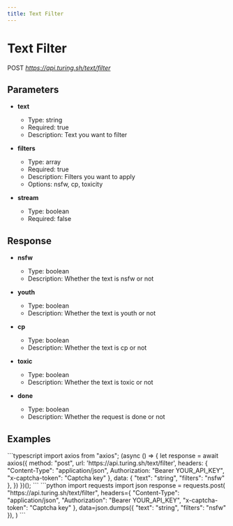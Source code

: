 ```yaml
---
title: Text Filter
---
```


# Text Filter
POST *https://api.turing.sh/text/filter*
## Parameters


- **text**
  - Type: string
  - Required: true
  - Description: Text you want to filter

- **filters**
  - Type: array
  - Required: true
  - Description: Filters you want to apply
  - Options: nsfw, cp, toxicity

- **stream**
  - Type: boolean
  - Required: false

## Response


- **nsfw**
  - Type: boolean
  - Description: Whether the text is nsfw or not

- **youth**
  - Type: boolean
  - Description: Whether the text is youth or not

- **cp**
  - Type: boolean
  - Description: Whether the text is cp or not

- **toxic**
  - Type: boolean
  - Description: Whether the text is toxic or not

- **done**
  - Type: boolean
  - Description: Whether the request is done or not

## Examples

<CodeGroup title="Text Filter example">
  ```typescript
  import axios from "axios";
  (async () => {
    let response = await axios({
      method: "post",
      url: 'https://api.turing.sh/text/filter',
      headers: {
        "Content-Type": "application/json",
        Authorization: "Bearer YOUR_API_KEY",
        "x-captcha-token": "Captcha key"
      },
      data: {
  "text": "string",
  "filters": "nsfw"
},
    })
  })();
  ```
  ```python
  import requests
  import json
  response = requests.post(
    "https://api.turing.sh/text/filter",
    headers={
      "Content-Type": "application/json",
      "Authorization": "Bearer YOUR_API_KEY",
      "x-captcha-token": "Captcha key"
    },
    data=json.dumps({
  "text": "string",
  "filters": "nsfw"
}),
  )
  ```
</CodeGroup>